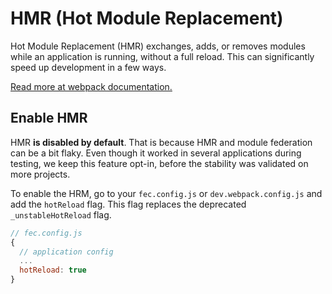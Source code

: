 
# HMR (Hot Module Replacement)

Hot Module Replacement (HMR) exchanges, adds, or removes modules while an application is running, without a full reload. This can significantly speed up development in a few ways.

[Read more at webpack documentation.](https://webpack.js.org/concepts/hot-module-replacement/)

## Enable HMR

<Alert isInline className="pf-u-mt-md pf-u-mb-md" variant="info" title="HMR is available from @redhat-cloud-services/frontend-components-config to 4.6.28" />

HMR **is disabled by default**. That is because HMR and module federation can be a bit flaky. Even though it worked in several applications during testing, we keep this feature opt-in, before the stability was validated on more projects.

To enable the HRM, go to your `fec.config.js` or `dev.webpack.config.js` and add the `hotReload` flag. This flag replaces the deprecated `_unstableHotReload` flag.

<Alert isInline className="pf-u-mt-md pf-u-mb-md" variant="danger" title="Do not add the flag to production webpack config!" />

```js
// fec.config.js
{
  // application config
  ...
  hotReload: true
}
```
